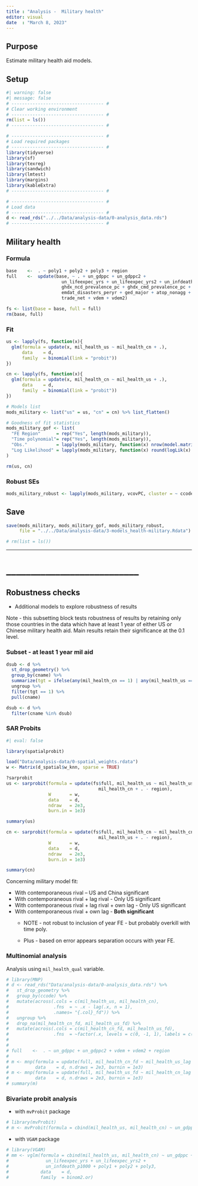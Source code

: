 ```yaml
---
title : "Analysis -  Military health"
editor: visual
date  : "March 8, 2023"
---
```


## Purpose

Estimate military health aid models.

## Setup

```r
#| warning: false
#| message: false
# ----------------------------------- #
# Clear working environment  
# ----------------------------------- #
rm(list = ls())
# ----------------------------------- #

# ----------------------------------- #
# Load required packages
# ----------------------------------- #
library(tidyverse)
library(sf)
library(texreg)
library(sandwich)
library(lmtest)
library(margins)
library(kableExtra)
# ----------------------------------- #

# ----------------------------------- #
# Load data
# ----------------------------------- #
d <- read_rds("../../Data/analysis-data/0-analysis_data.rds")
# ----------------------------------- #
```

## Military health

### Formula

```r
base    <-  . ~ poly1 + poly2 + poly3 + region 
full    <-  update(base, ~ . + un_gdppc + un_gdppc2 + 
                     un_lifeexpec_yrs + un_lifeexpec_yrs2 + un_infdeath_p1000 + 
                     ghdx_ncd_prevalence_pc + ghdx_cmd_prevalence_pc + 
                     emdat_disasters_peryr + ged_major + atop_nonagg + 
                     trade_net + vdem + vdem2)

fs <- list(base = base, full = full)
rm(base, full)
```

### Fit

```r
us <- lapply(fs, function(x){
  glm(formula = update(x, mil_health_us ~ mil_health_cn + .),
      data    = d, 
      family  = binomial(link = "probit"))
})

cn <- lapply(fs, function(x){
  glm(formula = update(x, mil_health_cn ~ mil_health_us + .),
      data    = d, 
      family  = binomial(link = "probit"))
})

# Models list
mods_military <- list("us" = us, "cn" = cn) %>% list_flatten()

# Goodness of fit statistics
mods_military_gof <- list(
  "FE Region"      = rep("Yes", length(mods_military)),
  "Time polynomial"= rep("Yes", length(mods_military)),
  "Obs."           = lapply(mods_military, function(x) nrow(model.matrix(x))),
  "Log Likelihood" = lapply(mods_military, function(x) round(logLik(x) %>% as.numeric(), 2))
)

rm(us, cn)
```

### Robust SEs

```r
mods_military_robust <- lapply(mods_military, vcovPC, cluster = ~ ccode)
```

## Save

```r
save(mods_military, mods_military_gof, mods_military_robust, 
     file = "../../Data/analysis-data/3-models_health-military.Rdata")

# rm(list = ls())
```

------------------------------------------------------------------------

# \_\_\_\_\_\_\_\_\_\_\_\_\_\_\_\_\_\_\_\_\_\_\_\_\_\_\_

## Robustness checks

-   Additional models to explore robustness of results

Note - this subsetting block tests robustness of results by retaining only those countries in the data which have at least 1 year of either US or Chinese military health aid. Main results retain their significance at the 0.1 level.

### Subset - at least 1 year mil aid

```r
dsub <- d %>%
  st_drop_geometry() %>%
  group_by(cname) %>%
  summarize(tgt = ifelse(any(mil_health_cn == 1) | any(mil_health_us == 1), 1, 0)) %>%
  ungroup %>%
  filter(tgt == 1) %>%
  pull(cname)

dsub <- d %>%
  filter(cname %in% dsub)
```

### SAR Probits

```r
#| eval: false

library(spatialprobit)

load("Data/analysis-data/0-spatial_weights.rdata")
w <- Matrix(d_spatial$w_knn, sparse = TRUE)

?sarprobit
us <- sarprobit(formula = update(fs$full, mil_health_us ~ mil_health_us_lag + 
                                   mil_health_cn + . - region),
                W       = w,
                data    = d,
                ndraw   = 2e3,
                burn.in = 1e3)

summary(us)

cn <- sarprobit(formula = update(fs$full, mil_health_cn ~ mil_health_cn_lag + 
                                   mil_health_us + . - region),
                W       = w,
                data    = d,
                ndraw   = 2e3,
                burn.in = 1e3)

summary(cn)
```

Concerning military model fit:

-   With contemporaneous rival -- US and China significant
-   With contemporaneous rival + lag rival - Only US significant
-   With contemporaneous rival + lag rival + own lag - Only US significant
-   With contemporaneous rival + own lag - **Both significant**
    -   NOTE - not robust to inclusion of year FE - but probably overkill with time poly.

    -   Plus - based on error appears separation occurs with year FE.

### Multinomial analysis

Analysis using `mil_health_qual` variable.

```r
# library(MNP)
# d <- read_rds("Data/analysis-data/0-analysis_data.rds") %>% 
#   st_drop_geometry %>% 
#   group_by(ccode) %>% 
#   mutate(across(.cols = c(mil_health_us, mil_health_cn),
#                 .fns  = ~ .x - lag(.x, n = 1),
#                 .names= "{.col}_fd")) %>% 
#   ungroup %>% 
#   drop_na(mil_health_cn_fd, mil_health_us_fd) %>% 
#   mutate(across(.cols = c(mil_health_cn_fd, mil_health_us_fd),
#                 .fns  = ~factor(.x, levels = c(0, -1, 1), labels = c("no_change", "lean_out", "lean_in"))))
# 
# 
# full    <-  . ~ un_gdppc + un_gdppc2 + vdem + vdem2 + region
# 
# m <- mnp(formula = update(full, mil_health_cn_fd ~ mil_health_us_lag + .), 
#          data    = d, n.draws = 2e3, burnin = 1e3)
# m <- mnp(formula = update(full, mil_health_us_fd ~ mil_health_cn_lag + .), 
#          data    = d, n.draws = 2e3, burnin = 1e3)
# summary(m)
```

### Bivariate probit analysis

-   with `mvProbit` package

```r
# library(mvProbit)
# m <- mvProbit(formula = cbind(mil_health_us, mil_health_cn) ~ un_gdppc + un_gdppc2 + un_infdeath_p1000, data = d)
```

-   with `VGAM` package

```r
# library(VGAM)
# mm <- vglm(formula = cbind(mil_health_us, mil_health_cn) ~ un_gdppc + un_gdppc2 + 
#              un_lifeexpec_yrs + un_lifeexpec_yrs2 +
#              un_infdeath_p1000 + poly1 + poly2 + poly3, 
#            data    = d, 
#            family  = binom2.or)
```
